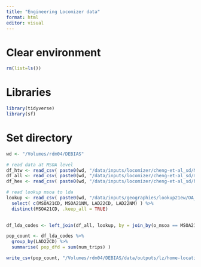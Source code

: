 ```yaml
---
title: "Engineering Locomizer data"
format: html
editor: visual
---
```


# Clear environment
```r
rm(list=ls())
```

# Libraries
```r
library(tidyverse)
library(sf)
```
# Set directory

```r
wd <- "/Volumes/rdm04/DEBIAS"
```


```r
# read data at MSOA level
df_htw <- read_csv( paste0(wd, "/data/inputs/locomizer/cheng-et-al_sd/MSOA_county_home_work.gz") )
df_all <- read_csv( paste0(wd, "/data/inputs/locomizer/cheng-et-al_sd/msoa_ODs_allactivity.gz") )
df_hex <- read_csv( paste0(wd, "/data/inputs/locomizer/cheng-et-al_sd/hex_ODs_allactivity.gz") )

# read lookup msoa to lda
lookup <- read_csv( paste0(wd, "/data/inputs/geographies/lookup21ew/OA_to_LSOA_to_MSOA_to_LAD_Dec_2021_EW_V3.csv") ) %>% 
  select( c(MSOA21CD, MSOA21NM, LAD22CD, LAD22NM) ) %>% 
  distinct(MSOA21CD, .keep_all = TRUE)
  
```



```r
df_lda_codes <- left_join(df_all, lookup, by = join_by(o_msoa == MSOA21CD ))
```


```r
pop_count <- df_lda_codes %>% 
  group_by(LAD22CD) %>% 
  summarise( pop_dfd = sum(num_trips) )
```


```r
write_csv(pop_count, "/Volumes/rdm04/DEBIAS/data/outputs/lz/home-location/lda/home-location-count_lda.csv")
```

